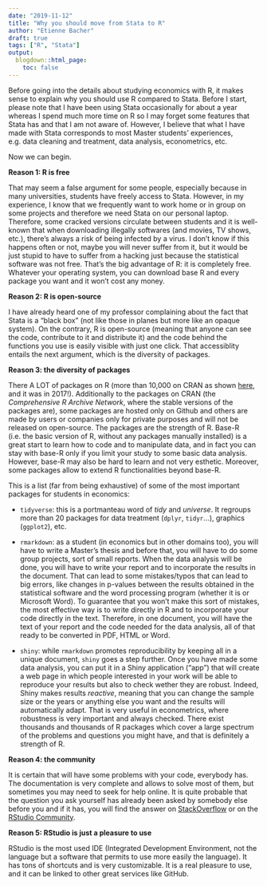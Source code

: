 ```yaml
---
date: "2019-11-12"
title: "Why you should move from Stata to R"
author: "Etienne Bacher"
draft: true
tags: ["R", "Stata"]
output: 
  blogdown::html_page:
    toc: false
---
```


Before going into the details about studying economics with R, it makes sense to explain why you should use R compared to Stata. Before I start, please note that I have been using Stata occasionally for about a year whereas I spend much more time on R so I may forget some features that Stata has and that I am not aware of. However, I believe that what I have made with Stata corresponds to most Master students' experiences, e.g. data cleaning and treatment, data analysis, econometrics, etc.

Now we can begin.

**Reason 1: R is free**

That may seem a false argument for some people, especially because in many universities, students have freely access to Stata. However, in my experience, I know that we frequently want to work home or in group on some projects and therefore we need Stata on our personal laptop. Therefore, some cracked versions circulate between students and it is well-known that when downloading illegally softwares (and movies, TV shows, etc.), there's always a risk of being infected by a virus. I don't know if this happens often or not, maybe you will never suffer from it, but it would be just stupid to have to suffer from a hacking just because the statistical software was not free. That's the big advantage of R: it is completely free. Whatever your operating system, you can download base R and every package you want and it won't cost any money.

**Reason 2: R is open-source**

I have already heard one of my professor complaining about the fact that Stata is a "black box" (not like those in planes but more like an opaque system). On the contrary, R is open-source (meaning that anyone can see the code, contribute to it and distribute it) and the code behind the functions you use is easily visible with just one click. That accessiblity entails the next argument, which is the diversity of packages.

**Reason 3: the diversity of packages**

There A LOT of packages on R (more than 10,000 on CRAN as shown [here](https://blog.revolutionanalytics.com/2017/01/cran-10000.html), and it was in 2017!). Additionally to the packages on CRAN (the *Comprehensive R Archive Network*, where the stable versions of the packages are), some packages are hosted only on Github and others are made by users or companies only for private purposes and will not be released on open-source. The packages are the strength of R. Base-R (i.e. the basic version of R, without any packages manually installed) is a great start to learn how to code and to manipulate data, and in fact you can stay with base-R only if you limit your study to some basic data analysis. However, base-R may also be hard to learn and not very esthetic. Moreover, some packages allow to extend R functionalities beyond base-R. 

This is a list (far from being exhaustive) of some of the most important packages for students in economics:

+ `tidyverse`: this is a portmanteau word of *tidy* and *universe*. It regroups more than 20 packages for data treatment (`dplyr`, `tidyr`...), graphics (`ggplot2`), etc.

+ `rmarkdown`: as a student (in economics but in other domains too), you will have to write a Master's thesis and before that, you will have to do some group projects, sort of small reports. When the data analysis will be done, you will have to write your report and to incorporate the results in the document. That can lead to some mistakes/typos that can lead to big errors, like changes in p-values between the results obtained in the statistical software and the word processing program (whether it is \Latex or Microsoft Word). To guarantee that you won't make this sort of mistakes, the most effective way is to write directly in R and to incorporate your code directly in the text. Therefore, in one document, you will have the text of your report and the code needed for the data analysis, all of that ready to be converted in PDF, HTML or Word.

+ `shiny`: while `rmarkdown` promotes reproducibility by keeping all in a unique document, `shiny` goes a step further. Once you have made some data analysis, you can put it in a Shiny application ("app") that will create a web page in which people interested in your work will be able to reproduce your results but also to check wether they are robust. Indeed, Shiny makes results *reactive*, meaning that you can change the sample size or the years or anything else you want and the results will automatically adapt. That is very useful in econometrics, where robustness is very important and always checked.
There exist thousands and thousands of R packages which cover a large spectrum of the problems and questions you might have, and that is definitely a strength of R.

**Reason 4: the community**

It is certain that will have some problems with your code, everybody has. The documentation is very complete and allows to solve most of them, but sometimes you may need to seek for help online. It is quite probable that the question you ask yourself has already been asked by somebody else before you and if it has, you will find the answer on [StackOverflow](https://stackoverflow.com/questions/tagged/r) or on the [RStudio Community](https://community.rstudio.com/).

**Reason 5: RStudio is just a pleasure to use**

RStudio is the most used IDE (Integrated Development Environment, not the language but a software that permits to use more easily the language). It has tons of shortcuts and is very customizable. It is a real pleasure to use, and it can be linked to other great services like GitHub.





